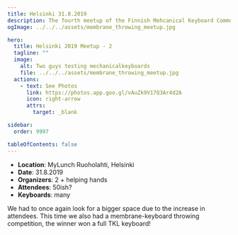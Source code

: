 ```yaml
---
title: Helsinki 31.8.2019
description: The fourth meetup of the Finnish Mehcanical Keyboard Community, this time at MyLunch Ruoholahti.
ogImage: ../../../assets/membrane_throwing_meetup.jpg

hero:
  title: Helsinki 2019 Meetup - 2
  tagline: ""
  image:
    alt: Two guys testing mechanicalkeyboards
    file: ../../../assets/membrane_throwing_meetup.jpg
  actions:
    - text: See Photos
      link: https://photos.app.goo.gl/vAuZk9V17Q3Ar4d2A
      icon: right-arrow
      attrs:
        target: _blank

sidebar:
  order: 9997

tableOfContents: false
---
```


- **Location**: MyLunch Ruoholahti, Helsinki
- **Date**: 31.8.2019
- **Organizers**: 2 + helping hands
- **Attendees**: 50ish?
- **Keyboards**: many

We had to once again look for a bigger space due to the increase in attendees. This time we also had a membrane-keyboard throwing competition, the winner won a full TKL keyboard!
